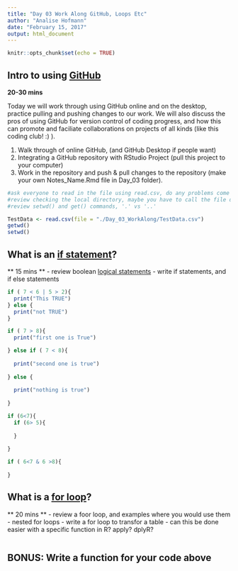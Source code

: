 ```yaml
---
title: "Day 03 Work Along GitHub, Loops Etc"
author: "Analise Hofmann"
date: "February 15, 2017"
output: html_document
---
```


```r
knitr::opts_chunk$set(echo = TRUE)
```
## Intro to using [GitHub](www.github.com/ahofmann4/XX_CodingClub) 
**20-30 mins**

Today we will work through using GitHub online and on the desktop, practice pulling and pushing changes to our work. We will also discuss the pros of using GitHub for version control of coding progress, and how this can promote and faciliate collaborations on projects of all kinds (like this coding club! :) ). 

1. Walk through of online GitHub, (and GitHub Desktop if people want)
2. Integrating a GitHub repository with RStudio Project (pull this project to your computer)
3. Work in the repository and push & pull changes to the repository (make your own Notes_Name.Rmd file in Day_03 folder).

```r
#ask everyone to read in the file using read.csv, do any problems come up?
#review checking the local directory, maybe you have to call the file differently?
#review setwd() and get() commands, '.' vs '..'

TestData <- read.csv(file = "./Day_03_WorkAlong/TestData.csv")
getwd()
setwd()
```

## What is an [if statement](https://www.programiz.com/r-programming/if-else-statement)?
** 15 mins **
- review boolean [logical statements](http://www.statmethods.net/management/operators.html)
- write if statements, and if else statements

```r
if ( 7 < 6 | 5 > 2){
  print("This TRUE")
} else {
  print("not TRUE")
}

if ( 7 > 8){
  print("first one is True")

} else if ( 7 < 8){
  
  print("second one is true")
  
} else {
  
  print("nothing is true")
  
}

if (6<7){
  if (6> 5){
    
  }
  
}

if ( 6<7 & 6 >8){
  
}


```

## What is a [for loop](http://paleocave.sciencesortof.com/2013/03/writing-a-for-loop-in-r/)?
** 20 mins **
- review a foor loop, and examples where you would use them
- nested for loops
- write a for loop to transfor a table
- can this be done easier with a specific function in R? apply? dplyR? 

```r


```

## **BONUS:** Write a function for your code above
